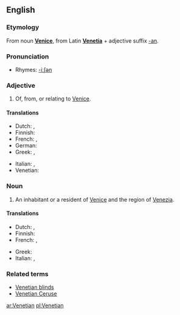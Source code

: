 ==English==

===Etymology===
From noun '''[[Venice]]''', from Latin '''[[Venetia]]''' + adjective suffix [[-an]].

===Pronunciation===
*Rhymes: [[Rhymes:English:-iːʃən|-iːʃən]]

===Adjective===
{{en-adj|-}}

# Of, from, or relating to [[Venice]].

====Translations====
{{trans-top|relating to Venice}}
*Dutch: {{t|nl|Venetiaans}}, {{t|nl|Venetiaanse}}
*Finnish: {{t-|fi|venetsialainen}}
*French: {{t-|fr|vénitien|m}}, {{t-|fr|vénitienne|f}}
*German: {{t|de|venezianisch}}
*Greek: {{t|el|βενετσιάνικος|sc=Grek}}, {{t|el|ενετικός|sc=Grek}}
{{trans-mid}}
*Italian: {{t+|it|veneziano|m}}, {{t+|it|veneziana|f}}
*Venetian: {{tø|vec|venessian|m}}
{{trans-bottom}}

===Noun===
{{en-noun}}

# An inhabitant or a resident of [[Venice]] and the region of [[Venezia]].

====Translations====
{{trans-top|inhabitant of Venice}}
*Dutch: {{t|nl|Venetiaan|m}}, {{t|nl|Venetiaanse|f}}
*Finnish: {{t-|fi|venetsialainen}}
*French: {{t-|fr|vénitien|m}}, {{t-|fr|vénitienne|f}}
{{trans-mid}}
*Greek: {{t|el|Βενετσιάνος|sc=Grek}} {{m}}
*Italian: {{t+|it|veneziano|m}}, {{t+|it|veneziana|f}}
{{trans-bottom}}

===Related terms===
*[[Venetian blinds]]
*[[Venetian Ceruse]]

[[ar:Venetian]]
[[pl:Venetian]]